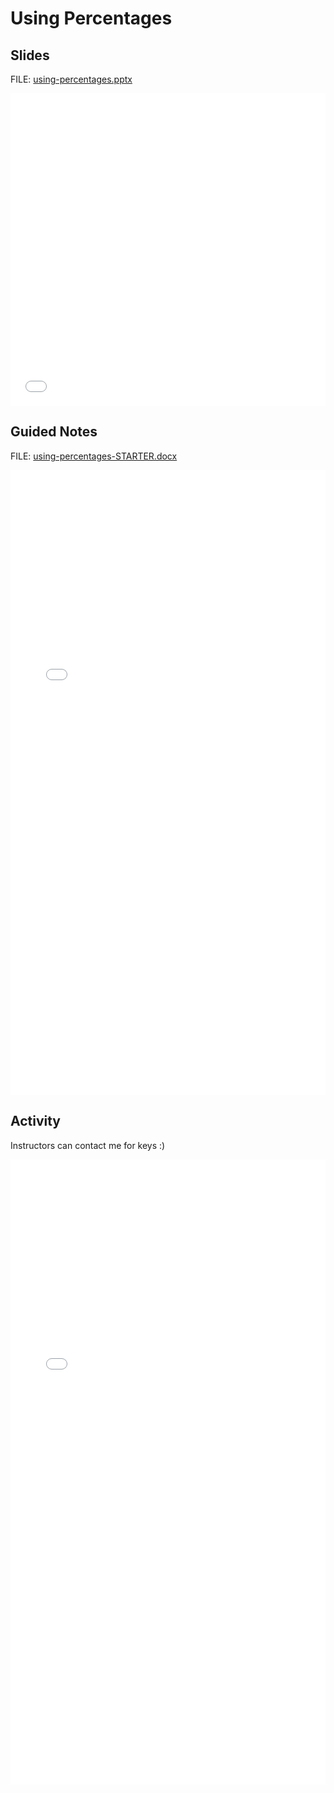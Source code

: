# Using Percentages {.unnumbered}

## Slides

FILE: [using-percentages.pptx](https://github.com/coltongearhart/math125/blob/main/finance/using-percentages.pptx)

<embed src="finance/using-percentages.pdf" type="application/pdf" width="100%" height="500px"></embed>

## Guided Notes

FILE: [using-percentages-STARTER.docx](https://github.com/coltongearhart/math125/blob/main/finance/using-percentages-STARTER.docx)

<embed src="finance/using-percentages-COMPLETED.pdf" type="application/pdf" width="100%" height="1000px"></embed>

## Activity

Instructors can contact me for keys :)

<embed src="finance/activities/coupons-discounts-and-sales-tax.pdf" type="application/pdf" width="100%" height="1000px"></embed>
